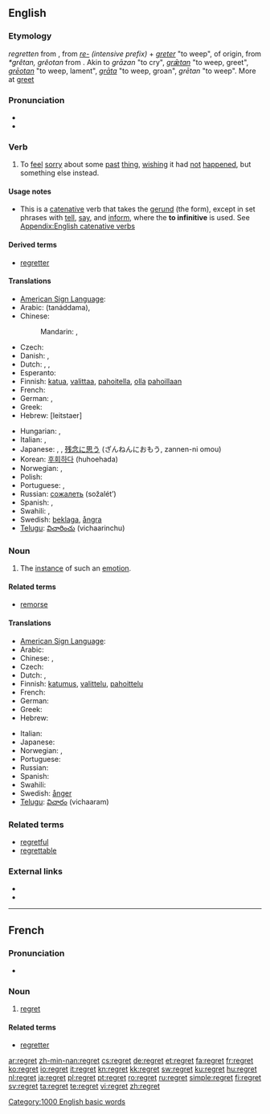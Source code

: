 {{wikipedia}}
==English==

===Etymology===
{{etyl|enm}} ''regretten'' from {{etyl|fro}} {{term|regreter||to lament}}, from ''[[re-]]'' ''(intensive prefix)'' + ''[[greter]]'' "to weep", of {{etyl|gem}} origin, from {{etyl|frk}} ''*grêtan, grêotan'' from {{proto|Germanic|gretan|to weep|lang=}}. Akin to {{etyl|gmh|-}} ''grāzan'' "to cry", {{etyl|ang|-}} ''[[grætan|grǣtan]]'' "to weep, greet", {{ang}} ''[[greotan|grēotan]]'' "to weep, lament", {{etyl|non|-}} ''[[grata|grāta]]'' "to weep, groan", {{etyl|got|-}} ''grētan'' "to weep". More at [[greet]]

===Pronunciation===
* {{audio|en-us-regret.ogg|Audio (US)}}
* {{rhymes|ɛt}}

===Verb===
{{en-verb|regrett|ing}}

# To [[feel]] [[sorry]] about some [[past]] [[thing]], [[wish]]ing it had [[not]] [[happen]]ed, but something else instead.

====Usage notes====
* This is a [[catenative]] verb that takes the [[gerund]] (the {{term|-ing}} form), except in set phrases with [[tell]], [[say]], and [[inform]], where the '''to infinitive''' is used. See [[Appendix:English catenative verbs]]

====Derived terms====
* [[regretter]]

====Translations====
{{trans-top|feel sorry about some past thing}}
* [[American Sign Language]]: {{tø|ase|A@Chest-PalmBack CirclesVert}}
* Arabic: {{Arab|[[تندم]]}} (tanáddama),  {{t|ar|ندم|tr=nadama}}
* Chinese:
*: Mandarin: {{zh-tsp|後悔|后悔|hòuhuǐ}}, {{zh-tsp|遺憾|遗憾|yíhàn}}
* Czech: {{t-|cs|litovat}}
* Danish: {{t-|da|angre}}, {{t+|da|fortryde}}
* Dutch: {{t+|nl|betreuren}}, {{t+|nl|spijten}}, {{t-|nl|berouwen}}
* Esperanto: {{t-|eo|bedaŭri|xs=Esperanto}}
* Finnish: [[katua]], [[valittaa]], [[pahoitella]], [[olla]] [[paha|pahoillaan]]
* French: {{t+|fr|regretter}}
* German: {{t+|de|bedauern}}, {{t+|de|bereuen}}
* Greek: {{t+|el|μετανιώνω}}
* Hebrew: {{t+|he|להצטער}} [leitstaer]
{{trans-mid}}
* Hungarian: {{t+|hu|sajnál}},  {{t+|hu|megbán}}
* Italian: {{t-|it|rimpiangere}}, {{t-|it|rammaricarsi}}
* Japanese: {{t|ja|後悔する|tr=kōkai-suru}},  {{t|ja|悔いる|tr=kuiru}}, [[残念に思う]] (ざんねんにおもう, zannen-ni omou)
* Korean: [[후회하다]] (huhoehada)
* Norwegian: {{t-|no|beklage}}, {{t+|no|angre}}
* Polish: {{t-|pl|żałować}}
* Portuguese: {{t+|pt|lamentar}}, {{t+|pt|sentir}}
* Russian: [[сожалеть]] (sožalét’)
* Spanish: {{t-|es|lamentar}},  {{t+|es|sentir}}
* Swahili: {{t+|sw|sikitiko|xs=Swahili}},  {{t|sw|juto|xs=Swahili}}
* Swedish: [[beklaga]], [[ångra]]
* [[Telugu]]: [[విచారించు]] (vichaarinchu)
{{trans-bottom}}

===Noun===
{{en-noun}}

# The [[instance]] of such an [[emotion]].

====Related terms====
* [[remorse]]

====Translations====
{{trans-top|instance of such an emotion}}
* [[American Sign Language]]: {{tø|ase|A@Chest-PalmBack CirclesVert}}
* Arabic: {{t|ar|أسف|m|tr='ásaf|sc=Arab}}
* Chinese: {{zh-tsp|遺憾|遗憾|yíhàn}}, {{zh-tsp|後悔|后悔|hòuhuǐ}}
* Czech: {{t-|cs|lítost|f}}
* Dutch: {{t+|nl|spijt|f}}, {{t+|nl|berouw|n}}
* Finnish: [[katumus]], [[valittelu]], [[pahoittelu]]
* French: {{t+|fr|regret|m}}
* German: {{t+|de|Reue|f}}
* Greek: {{t+|el|λύπη|f}}
* Hebrew: {{t|he|חרטה|f|sc=Hebr|tr=harata}}
{{trans-mid}}
* Italian: {{t-|it|rammarico|m}}
* Japanese: {{t+|ja|後悔|tr=kōkai}}
* Norwegian: {{t-|no|beklagelse|m}}, {{t+|no|anger|m}}
* Portuguese: {{t+|pt|pesar|m}}
* Russian: {{t+|ru|сожаление|n|tr=sožalénije}}
* Spanish: {{t-|es|pesar|m}}
* Swahili: {{t+|sw|sikitiko|xs=Swahili}}
* Swedish: [[ånger]] {{c}}
* [[Telugu]]: [[విచారం]] (vichaaram)
{{trans-bottom}}

===Related terms===
* [[regretful]]
* [[regrettable]]

===External links===
* {{R:Webster 1913}}
* {{R:Century 1911}}

[[Category:1000 English basic words]]
----
==French==

===Pronunciation===
*{{IPA|lang=fr|/ʁǝ.ɡʁɛ/}}

===Noun===
{{fr-noun|m}}

# [[regret#English|regret]]

====Related terms====
*[[regretter]]

[[ar:regret]]
[[zh-min-nan:regret]]
[[cs:regret]]
[[de:regret]]
[[et:regret]]
[[fa:regret]]
[[fr:regret]]
[[ko:regret]]
[[io:regret]]
[[it:regret]]
[[kn:regret]]
[[kk:regret]]
[[sw:regret]]
[[ku:regret]]
[[hu:regret]]
[[nl:regret]]
[[ja:regret]]
[[pl:regret]]
[[pt:regret]]
[[ro:regret]]
[[ru:regret]]
[[simple:regret]]
[[fi:regret]]
[[sv:regret]]
[[ta:regret]]
[[te:regret]]
[[vi:regret]]
[[zh:regret]]